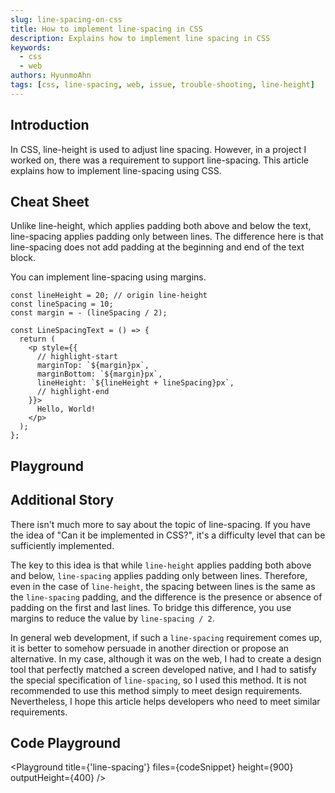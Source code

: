 ```yaml
---
slug: line-spacing-on-css
title: How to implement line-spacing in CSS
description: Explains how to implement line spacing in CSS
keywords:
  - css
  - web
authors: HyunmoAhn
tags: [css, line-spacing, web, issue, trouble-shooting, line-height]
---
```


## Introduction

In CSS, line-height is used to adjust line spacing. However, in a project I worked on,
there was a requirement to support line-spacing. This article explains how to implement line-spacing using CSS.


<LinePaddingExample />

## Cheat Sheet

Unlike line-height, which applies padding both above and below the text, line-spacing applies padding only between lines.
The difference here is that line-spacing does not add padding at the beginning and end of the text block.

You can implement line-spacing using margins.

```tsx
const lineHeight = 20; // origin line-height
const lineSpacing = 10;
const margin = - (lineSpacing / 2);

const LineSpacingText = () => {
  return (
    <p style={{
      // highlight-start
      marginTop: `${margin}px`,
      marginBottom: `${margin}px`,
      lineHeight: `${lineHeight + lineSpacing}px`,
      // highlight-end
    }}>
      Hello, World!
    </p>
  );
};
```


## Playground
<LinePlayground />

<!--truncate-->

## Additional Story

There isn't much more to say about the topic of line-spacing.
If you have the idea of "Can it be implemented in CSS?", it's a difficulty level that can be sufficiently implemented.

The key to this idea is that while `line-height` applies padding both above and below, `line-spacing` applies padding only between lines.
Therefore, even in the case of `line-height`, the spacing between lines is the same as the `line-spacing` padding,
and the difference is the presence or absence of padding on the first and last lines.
To bridge this difference, you use margins to reduce the value by `line-spacing / 2`.

In general web development, if such a `line-spacing` requirement comes up,
it is better to somehow persuade in another direction or propose an alternative.
In my case, although it was on the web, I had to create a design tool that perfectly matched a screen developed native,
and I had to satisfy the special specification of `line-spacing`, so I used this method.
It is not recommended to use this method simply to meet design requirements.
Nevertheless, I hope this article helps developers who need to meet similar requirements.



## Code Playground

<Playground title={'line-spacing'} files={codeSnippet} height={900} outputHeight={400} />
